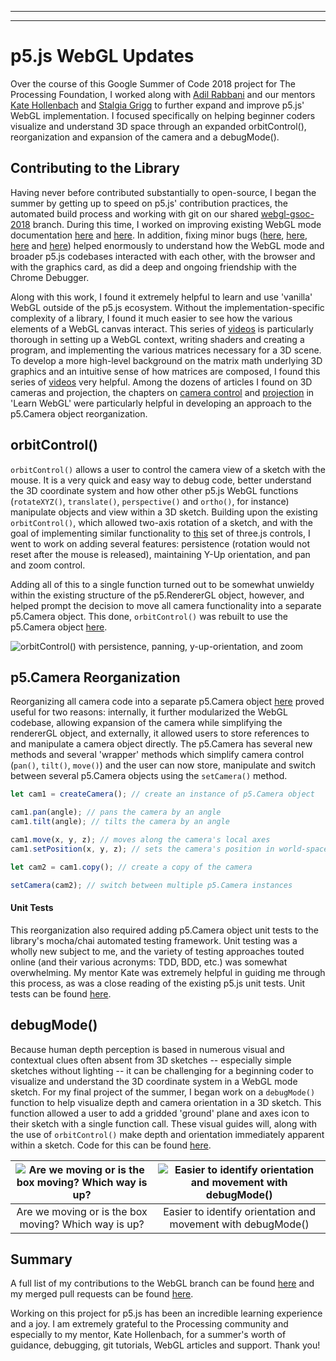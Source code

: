 
  ---
  
  ---
  # p5.js WebGL Updates

Over the course of this Google Summer of Code 2018 project for The Processing Foundation, I worked along with [Adil Rabbani](https://github.com/AdilRabbani) and our mentors [Kate Hollenbach](https://github.com/kjhollen) and [Stalgia Grigg](https://github.com/mlarghydracept) to further expand and improve p5.js' WebGL implementation. I focused specifically on helping beginner coders visualize and understand 3D space through an expanded orbitControl(), reorganization and expansion of the camera and a debugMode().

## Contributing to the Library

Having never before contributed substantially to open-source, I began the summer by getting up to speed on p5.js' contribution practices, the automated build process and working with git on our shared [webgl-gsoc-2018](https://github.com/processing/p5.js/tree/webgl-gsoc-2018) branch. During this time, I worked on improving existing WebGL mode documentation [here](https://github.com/processing/p5.js/pull/2940) and [here](https://github.com/processing/p5.js/pull/2939). In addition, fixing minor bugs ([here](https://github.com/processing/p5.js/pull/2944), [here](https://github.com/processing/p5.js/pull/2945), [here](https://github.com/processing/p5.js/pull/2975) and [here](https://github.com/processing/p5.js/pull/2976)) helped enormously to understand how the WebGL mode and broader p5.js codebases interacted with each other, with the browser and with the graphics card, as did a deep and ongoing friendship with the Chrome Debugger.

Along with this work, I found it extremely helpful to learn and use 'vanilla' WebGL outside of the p5.js ecosystem. Without the implementation-specific complexity of a library, I found it much easier to see how the various elements of a WebGL canvas interact. This series of [videos](https://www.youtube.com/watch?v=kB0ZVUrI4Aw) is particularly thorough in setting up a WebGL context, writing shaders and creating a program, and implementing the various matrices necessary for a 3D scene. To develop a more high-level background on the matrix math underlying 3D graphics and an intuitive sense of how matrices are composed, I found this series of [videos](https://www.youtube.com/watch?v=kjBOesZCoqc&list=PLZHQObOWTQDPD3MizzM2xVFitgF8hE_ab) very helpful. Among the dozens of articles I found on 3D cameras and projection, the chapters on [camera control](http://learnwebgl.brown37.net/#section-7-cameras) and [projection](http://learnwebgl.brown37.net/#section-8-projections-and-viewports) in 'Learn WebGL' were particularly helpful in developing an approach to the p5.Camera object reorganization.

## orbitControl()

`orbitControl()` allows a user to control the camera view of a sketch with the mouse. It is a very quick and easy way to debug code, better understand the 3D coordinate system and how other other p5.js WebGL functions (`rotateXYZ()`, `translate()`, `perspective()` and `ortho()`, for instance) manipulate objects and view within a 3D sketch. Building upon the existing `orbitControl()`, which allowed two-axis rotation of a sketch, and with the goal of implementing similar functionality to [this](https://threejs.org/examples/?q=control#misc_controls_orbit) set of three.js controls, I went to work on adding several features: persistence (rotation would not reset after the mouse is released), maintaining Y-Up orientation, and pan and zoom control.

Adding all of this to a single function turned out to be somewhat unwieldy within the existing structure of the p5.RendererGL object, however, and helped prompt the decision to move all camera functionality into a separate p5.Camera object. This done, `orbitControl()` was rebuilt to use the p5.Camera object [here](https://github.com/processing/p5.js/pull/3088).

![orbitControl() with persistence, panning, y-up-orientation, and zoom](http://www.aidanjnelson.com/files/gsoc-wpr-images/orbit-after.gif)

## p5.Camera Reorganization

Reorganizing all camera code into a separate p5.Camera object [here](https://github.com/processing/p5.js/pull/3080) proved useful for two reasons: internally, it further modularized the WebGL codebase, allowing expansion of the camera while simplifying the rendererGL object, and externally, it allowed users to store references to and manipulate a camera object directly. The p5.Camera has several new methods and several 'wrapper' methods which simplify camera control (`pan()`, `tilt()`, `move()`) and the user can now store, manipulate and switch between several p5.Camera objects using the `setCamera()` method.

```javascript
let cam1 = createCamera(); // create an instance of p5.Camera object

cam1.pan(angle); // pans the camera by an angle
cam1.tilt(angle); // tilts the camera by an angle

cam1.move(x, y, z); // moves along the camera's local axes
cam1.setPosition(x, y, z); // sets the camera's position in world-space

let cam2 = cam1.copy(); // create a copy of the camera

setCamera(cam2); // switch between multiple p5.Camera instances
```

#### Unit Tests

This reorganization also required adding p5.Camera object unit tests to the library's mocha/chai automated testing framework. Unit testing was a wholly new subject to me, and the variety of testing approaches touted online (and their various acronyms: TDD, BDD, etc.) was somewhat overwhelming. My mentor Kate was extremely helpful in guiding me through this process, as was a close reading of the existing p5.js unit tests. Unit tests can be found [here](https://github.com/processing/p5.js/pull/3083).

## debugMode()

Because human depth perception is based in numerous visual and contextual clues often absent from 3D sketches -- especially simple sketches without lighting -- it can be challenging for a beginning coder to visualize and understand the 3D coordinate system in a WebGL mode sketch. For my final project of the summer, I began work on a `debugMode()` function to help visualize depth and camera orientation in a 3D sketch. This function allowed a user to add a gridded 'ground' plane and axes icon to their sketch with a single function call. These visual guides will, along with the use of `orbitControl()` make depth and orientation immediately apparent within a sketch. Code for this can be found [here](https://github.com/processing/p5.js/pull/3103).

| ![Are we moving or is the box moving?  Which way is up?](http://www.aidanjnelson.com/files/gsoc-wpr-images/noDebugMode.gif) | ![Easier to identify orientation and movement with debugMode()](http://www.aidanjnelson.com/files/gsoc-wpr-images/debugMode.gif) |
| :-------------------------------------------------------------------------------------------------------------------------: | :------------------------------------------------------------------------------------------------------------------------------: |
|                                    Are we moving or is the box moving? Which way is up?                                     |                                   Easier to identify orientation and movement with debugMode()                                   |

## Summary

A full list of my contributions to the WebGL branch can be found [here](https://github.com/processing/p5.js/commits/webgl-gsoc-2018?author=aidannelson) and my merged pull requests can be found [here](https://github.com/processing/p5.js/pulls?q=is%3Apr+is%3Amerged+author%3AAidanNelson).

Working on this project for p5.js has been an incredible learning experience and a joy.  I am extremely grateful to the Processing community and especially to my mentor, Kate Hollenbach, for a summer's worth of guidance, debugging, git tutorials, WebGL articles and support.  Thank you!

  